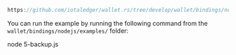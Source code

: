 ```js reference
https://github.com/iotaledger/wallet.rs/tree/develop/wallet/bindings/nodejs/examples/5-backup.js
```

You can run the example by running the following command from the `wallet/bindings/nodejs/examples/` folder:

<CodeBlock className="language-bash">
    node 5-backup.js
</CodeBlock>
